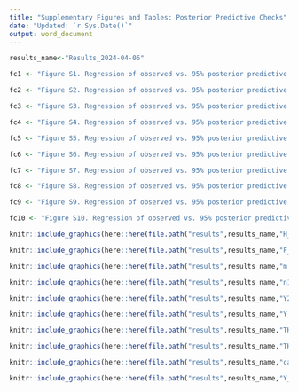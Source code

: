 ```yaml
---
title: "Supplementary Figures and Tables: Posterior Predictive Checks"
date: "Updated: `r Sys.Date()`"
output: word_document
---
```


```r
results_name<-"Results_2024-04-06"

fc1 <- "Figure S1. Regression of observed vs. 95% posterior predictive interval () for hatchery origin spawner count $s_{H}$ used in to estimate proportion of hatchery origin spawners."

fc2 <- "Figure S2. Regression of observed vs. 95% posterior predictive interval for female spawner count $s_{F}$ used in to estimate proportion of female spawners."

fc3 <- "Figure S3. Regression of observed vs. 95% posterior predictive interval for recaptures $m$ used in mark recapture estimates of spawner abundance."

fc4 <- "Figure S4. Regression of observed vs. 95% posterior predictive interval for for marks $n1$ used in mark recapture estimates of spawner abundance."

fc5 <- "Figure S5. Regression of observed vs. 95% posterior predictive interval for index redd counts $r_{I}$."

fc6 <- "Figure S6. Regression of observed vs. 95% posterior predictive interval for GRTS redd counts $r$. Both x and y axes are log10 transformed and a constant of 1 was added to observations and predictions to aid visualization. Coloring depicts observations within and outside of the 95% PPI. A jitter was applied to x values."

fc7 <- "Figure S7. Regression of observed vs. 95% posterior predictive interval for the trap and haul census wild adult coho salmon  count $T_{W}$."

fc8 <- "Figure S8. Regression of observed vs. 95% posterior predictive interval for the trap and haul census hatchery adult coho salmon  count $T_{H}$."

fc9 <- "Figure S9. Regression of observed vs. 95% posterior predictive interval for the catch record card point estimate of hatchery adult coho salmon catch $c$ used in to estimate exploitation rates occuring upstream of dams after the release of trap-and-haul adults."

fc10 <- "Figure S10. Regression of observed vs. 95% posterior predictive interval for GRTS redd counts $r$. Panels are years (rows) and subpopulations (columns) and data are individual reach-level redd counts."
```

```r
knitr::include_graphics(here::here(file.path("results",results_name,"H_PPC.png")))
```

```r
knitr::include_graphics(here::here(file.path("results",results_name,"F_PPC.png")))
```


```r
knitr::include_graphics(here::here(file.path("results",results_name,"m_PPC.png")))
```


```r
knitr::include_graphics(here::here(file.path("results",results_name,"n1_PPC.png")))
```


```r
knitr::include_graphics(here::here(file.path("results",results_name,"Y2_PPC.png")))
```


```r
knitr::include_graphics(here::here(file.path("results",results_name,"Y_PPC_v2.png")))
```


```r
knitr::include_graphics(here::here(file.path("results",results_name,"TH_a_UM_PPC.png")))
```


```r
knitr::include_graphics(here::here(file.path("results",results_name,"TH_a_M_PPC.png")))
```


```r
knitr::include_graphics(here::here(file.path("results",results_name,"catch_a_M_mu_PPC.png")))
```

```r
knitr::include_graphics(here::here(file.path("results",results_name,"Y_PPC.png")))
```

